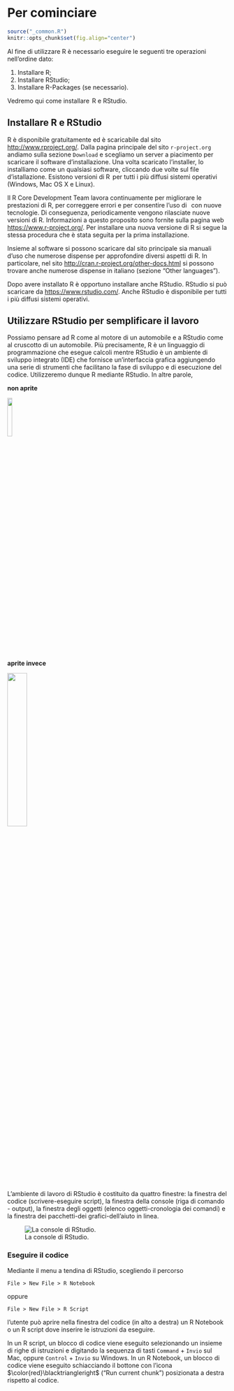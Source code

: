 # Per cominciare 

```r
source("_common.R")
knitr::opts_chunk$set(fig.align="center")
```


Al fine di utilizzare R è necessario eseguire le seguenti tre operazioni
nell'ordine dato:

1.  Installare R;
2.  Installare RStudio;
3.  Installare R-Packages (se necessario).

Vedremo qui come installare  R e RStudio.

## Installare R e RStudio

R è disponibile gratuitamente ed è scaricabile dal sito
<http://www.rproject.org/>. Dalla pagina principale del sito
`r-project.org` andiamo sulla sezione `Download` e scegliamo un server a
piacimento per scaricare il software d'installazione. Una volta
scaricato l'installer, lo installiamo come un qualsiasi software,
cliccando due volte sul file d'istallazione. Esistono versioni di R  per
tutti i più diffusi sistemi operativi (Windows, Mac OS X e Linux).

Il R Core Development Team lavora continuamente per migliorare le
prestazioni di R, per correggere errori e per consentire l'uso di   con
nuove tecnologie. Di conseguenza, periodicamente vengono rilasciate
nuove versioni di R. Informazioni a questo proposito sono fornite sulla
pagina web <https://www.r-project.org/>. Per installare una nuova
versione di R si segue la stessa procedura che è stata seguita per la
prima installazione. 

Insieme al software si possono scaricare dal sito principale sia manuali d'uso che numerose dispense per approfondire diversi aspetti di R. In particolare, nel sito  <http://cran.r-project.org/other-docs.html> si possono trovare anche  numerose dispense in italiano (sezione "Other languages").

Dopo avere installato R è opportuno installare anche RStudio. RStudio si
può scaricare da <https://www.rstudio.com/>. Anche RStudio è disponibile
per tutti i più diffusi sistemi operativi.

## Utilizzare RStudio per semplificare il lavoro

Possiamo pensare ad R come al motore di un automobile e a RStudio come
al cruscotto di un automobile. Più precisamente, R è un linguaggio di
programmazione che esegue calcoli mentre RStudio è un ambiente di
sviluppo integrato (IDE) che fornisce un'interfaccia grafica aggiungendo
una serie di strumenti che facilitano la fase di sviluppo e di
esecuzione del codice. Utilizzeremo dunque R mediante RStudio. In altre
parole, 

__non aprite__

![](images/R_logo.png){width=15%} 

__aprite invece__

![](images/RStudio-Logo-Blue-Gradient.png){width=30%}

L'ambiente di lavoro di RStudio è costituito da quattro finestre: la finestra del codice (scrivere-eseguire script), la finestra della console (riga di comando -
output), la finestra degli oggetti (elenco oggetti-cronologia dei
comandi) e la finestra dei pacchetti-dei grafici-dell'aiuto in linea.

![La console di RStudio.](images/rstudio_pics.png){#fig:rstudio_pics width="\\textwidth"}

### Eseguire il codice

Mediante il menu a tendina di RStudio, scegliendo il percorso

    File > New File > R Notebook

oppure

    File > New File > R Script

l'utente può aprire nella finestra del codice (in alto a destra) un R Notebook o un R script dove inserire le istruzioni da eseguire.

In un R script, un blocco di codice viene eseguito selezionando un
insieme di righe di istruzioni e digitando la sequenza di tasti
`Command` + `Invio` sul Mac, oppure `Control` + `Invio` su Windows. In
un R Notebook, un blocco di codice viene eseguito schiacciando il
bottone con l'icona $\color{red}\blacktriangleright$ ("Run current
chunk") posizionata a destra rispetto al codice.



